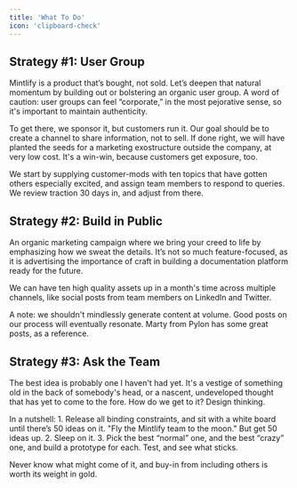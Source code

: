```yaml
---
title: 'What To Do'
icon: 'clipboard-check'
---
```


## Strategy #1: User Group

Mintlify is a product that’s bought, not sold. Let’s deepen that natural momentum by building out or bolstering an organic user group. A word of caution: user groups can feel “corporate,” in the most pejorative sense, so it's important to maintain authenticity. 

To get there, we sponsor it, but customers run it. Our goal should be to create a channel to share information, not to sell. If done right, we will have planted the seeds for a marketing exostructure outside the company, at very low cost. It's a win-win, because customers get exposure, too.

We start by supplying customer-mods with ten topics that have gotten others especially excited, and assign team members to respond to queries. We review traction 30 days in, and adjust from there. 

## Strategy #2: Build in Public


An organic marketing campaign where we bring your creed to life by emphasizing how we sweat the details. It’s not so much feature-focused, as it is advertising the importance of craft in building a documentation platform ready for the future. 

We can have ten high quality assets up in a month's time across multiple channels, like social posts from team members on LinkedIn and Twitter.

A note: we shouldn't mindlessly generate content at volume. Good posts on our process will eventually resonate. Marty from Pylon has some great posts, as a reference.

## Strategy #3: Ask the Team

The best idea is probably one I haven't had yet. It's a vestige of something old in the back of somebody's head, or a nascent, undeveloped thought that has yet to come to the fore. How do we get to it? Design thinking.

In a nutshell: 
            1. Release all binding constraints, and sit with a white board until there’s 50 ideas on it. "Fly the Mintlify team to the moon." But get 50 ideas up.
            2. Sleep on it.
            3. Pick the best “normal” one, and the best “crazy” one, and build a prototype for each. Test, and see what sticks. 

Never know what might come of it, and buy-in from including others is worth its weight in gold.
